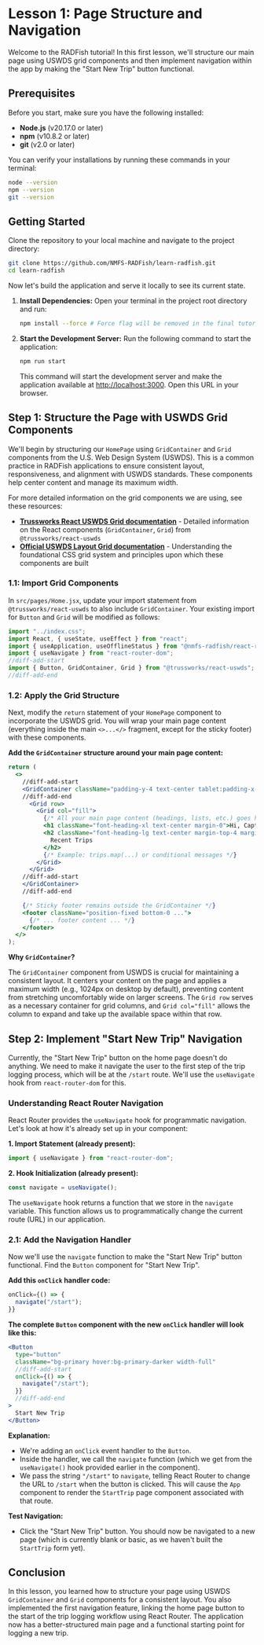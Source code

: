 
# Lesson 1: Page Structure and Navigation

Welcome to the RADFish tutorial! In this first lesson, we'll structure our main page using USWDS grid components and then implement navigation within the app by making the "Start New Trip" button functional.

## Prerequisites

Before you start, make sure you have the following installed:

- **Node.js** (v20.17.0 or later)
- **npm** (v10.8.2 or later)
- **git** (v2.0 or later)

You can verify your installations by running these commands in your terminal:

```bash
node --version
npm --version
git --version
```

## Getting Started

Clone the repository to your local machine and navigate to the project directory:

```bash
git clone https://github.com/NMFS-RADFish/learn-radfish.git
cd learn-radfish
```

Now let's build the application and serve it locally to see its current state.

1. **Install Dependencies:** Open your terminal in the project root directory and run:
   ```bash
   npm install --force # Force flag will be removed in the final tutorial
   ```

2. **Start the Development Server:** Run the following command to start the application:
   ```bash
   npm run start
   ```
   This command will start the development server and make the application available at [http://localhost:3000](http://localhost:3000). Open this URL in your browser.

## Step 1: Structure the Page with USWDS Grid Components

We'll begin by structuring our `HomePage` using `GridContainer` and `Grid` components from the U.S. Web Design System (USWDS). This is a common practice in RADFish applications to ensure consistent layout, responsiveness, and alignment with USWDS standards. These components help center content and manage its maximum width.

For more detailed information on the grid components we are using, see these resources:

- **[Trussworks React USWDS Grid documentation](https://trussworks.github.io/react-uswds/?path=/docs/components-grid--docs)** - Detailed information on the React components (`GridContainer`, `Grid`) from `@trussworks/react-uswds`
- **[Official USWDS Layout Grid documentation](https://designsystem.digital.gov/utilities/layout-grid/)** - Understanding the foundational CSS grid system and principles upon which these components are built

### 1.1: Import Grid Components

In `src/pages/Home.jsx`, update your import statement from `@trussworks/react-uswds` to also include `GridContainer`. Your existing import for `Button` and `Grid` will be modified as follows:

```jsx title="src/pages/Home.jsx" showLineNumbers=1
import "../index.css";
import React, { useState, useEffect } from "react";
import { useApplication, useOfflineStatus } from "@nmfs-radfish/react-radfish";
import { useNavigate } from "react-router-dom";
//diff-add-start
import { Button, GridContainer, Grid } from "@trussworks/react-uswds";
//diff-add-end
```

### 1.2: Apply the Grid Structure

Next, modify the `return` statement of your `HomePage` component to incorporate the USWDS grid. You will wrap your main page content (everything inside the main `<>...</>` fragment, except for the sticky footer) with these components.

**Add the `GridContainer` structure around your main page content:**

```jsx title="src/pages/Home.jsx" showLineNumbers=212
return (
  <>
    //diff-add-start
    <GridContainer className="padding-y-4 text-center tablet:padding-x-0 tablet:width-mobile-lg">
    //diff-add-end
      <Grid row>
        <Grid col="fill">
          {/* All your main page content (headings, lists, etc.) goes here */}
          <h1 className="font-heading-xl text-center margin-0">Hi, Captain</h1>
          <h2 className="font-heading-lg text-center margin-top-4 margin-bottom-2">
            Recent Trips
          </h2>
          {/* Example: trips.map(...) or conditional messages */}
        </Grid>
      </Grid>
    //diff-add-start
    </GridContainer>
    //diff-add-end

    {/* Sticky footer remains outside the GridContainer */}
    <footer className="position-fixed bottom-0 ...">
      {/* ... footer content ... */}
    </footer>
  </>
);
```

**Why `GridContainer`?**

The `GridContainer` component from USWDS is crucial for maintaining a consistent layout. It centers your content on the page and applies a maximum width (e.g., 1024px on desktop by default), preventing content from stretching uncomfortably wide on larger screens. The `Grid row` serves as a necessary container for grid columns, and `Grid col="fill"` allows the column to expand and take up the available space within that row.

## Step 2: Implement "Start New Trip" Navigation

Currently, the "Start New Trip" button on the home page doesn't do anything. We need to make it navigate the user to the first step of the trip logging process, which will be at the `/start` route. We'll use the `useNavigate` hook from `react-router-dom` for this.

### Understanding React Router Navigation

React Router provides the `useNavigate` hook for programmatic navigation. Let's look at how it's already set up in your component:

**1. Import Statement (already present):**

```jsx title="src/pages/Home.jsx" showLineNumbers=4
import { useNavigate } from "react-router-dom";
```

**2. Hook Initialization (already present):**

```jsx title="src/pages/Home.jsx" showLineNumbers=29
const navigate = useNavigate();
```

The `useNavigate` hook returns a function that we store in the `navigate` variable. This function allows us to programmatically change the current route (URL) in our application.

### 2.1: Add the Navigation Handler

Now we'll use the `navigate` function to make the "Start New Trip" button functional. Find the `Button` component for "Start New Trip".

**Add this `onClick` handler code:**

```jsx
onClick={() => {
  navigate("/start");
}}
```

**The complete `Button` component with the new `onClick` handler will look like this:**

```jsx title="src/pages/Home.jsx" showLineNumbers=299
<Button
  type="button"
  className="bg-primary hover:bg-primary-darker width-full"
  //diff-add-start
  onClick={() => {
    navigate("/start");
  }}
  //diff-add-end
>
  Start New Trip
</Button>
```

**Explanation:**

- We're adding an `onClick` event handler to the `Button`.
- Inside the handler, we call the `navigate` function (which we get from the `useNavigate()` hook provided earlier in the component).
- We pass the string `"/start"` to `navigate`, telling React Router to change the URL to `/start` when the button is clicked. This will cause the `App` component to render the `StartTrip` page component associated with that route.

**Test Navigation:**

- Click the "Start New Trip" button. You should now be navigated to a new page (which is currently blank or basic, as we haven't built the `StartTrip` form yet).

## Conclusion

In this lesson, you learned how to structure your page using USWDS `GridContainer` and `Grid` components for a consistent layout. You also implemented the first navigation feature, linking the home page button to the start of the trip logging workflow using React Router. The application now has a better-structured main page and a functional starting point for logging a new trip.
